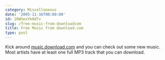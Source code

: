 ```yaml
---
category: Miscellaneous
date: '2005-11-16T00:00:00'
id: 20WSexYk0dTv
slug: /free-music-from-downloadcom
title: Free Music from download.com
type: post
---
```


Kick around [music.download.com](http://music.download.com/) and
you can check out some new music. Most artists have at least one
full MP3 track that you can download.